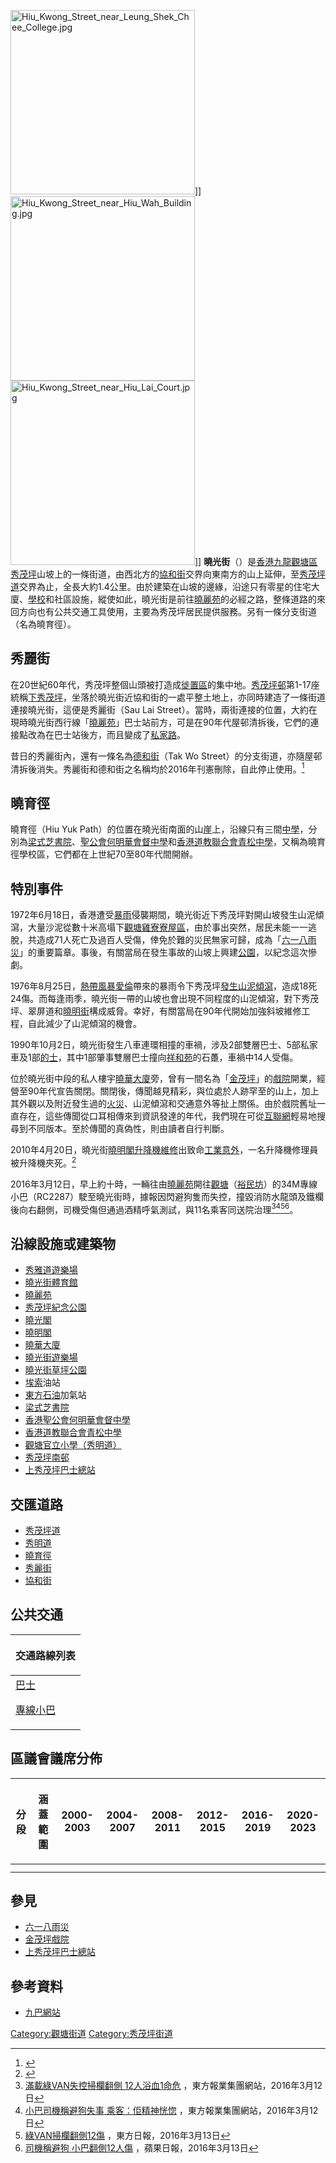 {{Infobox Hong Kong Road
|   中文街道名稱   = 曉光街
|   英文街道名稱   = Hiu Kwong Street
|   圖片   = File:Hiu Kwong Street near Sau Mau Ping South Estate.jpg
|   圖片說明   = 近[[秀茂坪南邨|秀茂坪南邨]]
|   圖片2   =
|   圖片說明2   =
|   隸屬幹線   =
|   路段總長度   = 1.35
|   車速限制   =
|   行車線數量   = 雙線雙程
|   所在地區   = [[觀塘區|觀塘區]][[秀茂坪|秀茂坪]]
|   起點   = [[協和街|協和街]]
|   終點   = [[秀茂坪道|秀茂坪道]]
|   道路命名日期   =
|   行人專用區   =
|   命名文件   =
|   道路動工日期   =
|   道路興建計劃   =
|   道路舊名資料   =
|   道路封閉日期   =
|   通車日期   =
|   收費   =
}}
[[File:Hiu_Kwong_Street_near_Leung_Shek_Chee_College.jpg|295px]]]]
[[File:Hiu_Kwong_Street_near_Hiu_Wah_Building.jpg|295px]]
[[File:Hiu_Kwong_Street_near_Hiu_Lai_Court.jpg|295px]]]]
'''曉光街'''（{{lang-en|Hiu Kwong Street}}）是[[香港|香港]][[九龍|九龍]][[觀塘區|觀塘區]][[秀茂坪|秀茂坪]]山坡上的一條街道，由西北方的[[協和街|協和街]]交界向東南方的山上延伸，至[[秀茂坪道|秀茂坪道]]交界為止，全長大約1.4公里。由於建築在山坡的邊緣，沿途只有零星的住宅大廈、[[學校|學校]]和社區設施，縱使如此，曉光街是前往[[曉麗苑|曉麗苑]]的必經之路，整條道路的來回方向也有公共交通工具使用，主要為秀茂坪居民提供服務。另有一條分支街道（名為曉育徑）。

==秀麗街==
在20世紀60年代，秀茂坪整個山頭被打造成[[徙置區|徙置區]]的集中地。[[秀茂坪邨|秀茂坪邨]]第1-17座統稱[[下秀茂坪|下秀茂坪]]，坐落於曉光街近協和街的一處平整土地上，亦同時建造了一條街道連接曉光街，這便是秀麗街（Sau Lai Street）。當時，兩街連接的位置，大約在現時曉光街西行線「[[曉麗苑|曉麗苑]]」巴士站前方，可是在90年代屋邨清拆後，它們的連接點改為在巴士站後方，而且變成了[[私家路|私家路]]。

昔日的秀麗街內，還有一條名為[[德和街|德和街]]（Tak Wo Street）的分支街道，亦隨屋邨清拆後消失。秀麗街和德和街之名稱均於2016年刊憲刪除，自此停止使用。<ref>{{Cite web |url=http://www.gld.gov.hk/egazette/pdf/20162003/cgn20162003427.pdf |title=2016年香港特別行政區政府憲報第427號公告 |accessdate=2016-08-16 |archive-date=2016-09-13 |archive-url=https://web.archive.org/web/20160913161123/http://www.gld.gov.hk/egazette/pdf/20162003/cgn20162003427.pdf |dead-url=no }}</ref>

==曉育徑==
曉育徑（Hiu Yuk Path）的位置在曉光街南面的山[[崖|崖]]上，沿線只有三間[[中學|中學]]，分別為[[梁式芝書院|梁式芝書院]]、[[聖公會何明華會督中學|聖公會何明華會督中學]]和[[香港道教聯合會青松中學|香港道教聯合會青松中學]]，又稱為曉育徑學校區，它們都在上世紀70至80年代間開辦。

==特別事件==
1972年6月18日，香港遭受[[暴雨|暴雨]]侵襲期間，曉光街近下秀茂坪對開山坡發生山泥傾瀉，大量沙泥從數十米高塌下[[觀塘|觀塘]][[翠屏邨|雞寮]][[寮屋區|寮屋區]]，由於事出突然，居民未能一一逃脫，共造成71人死亡及過百人受傷，倖免於難的災民無家可歸，成為「[[六一八雨災|六一八雨災]]」的重要篇章。事後，有關當局在發生事故的山坡上興建[[秀茂坪紀念公園|公園]]，以紀念這次慘劇。

1976年8月25日，[[熱帶風暴愛倫|熱帶風暴愛倫]]帶來的暴雨令下秀茂坪[[秀茂坪山泥傾瀉意外|發生山泥傾瀉]]，造成18死24傷。而每逢雨季，曉光街一帶的山坡也會出現不同程度的山泥傾瀉，對下秀茂坪、翠屏道和[[曉明街|曉明街]]構成威脅。幸好，有關當局在90年代開始加強斜坡維修工程，自此減少了山泥傾瀉的機會。

1990年10月2日，曉光街發生八車連環相撞的車禍，涉及2部雙層巴士、5部私家車及1部[[的士|的士]]，其中1部肇事雙層巴士撞向[[祥和苑|祥和苑]]的石躉，車禍中14人受傷。

位於曉光街中段的私人樓宇[[曉華大廈|曉華大廈]]旁，曾有一間名為「[[金茂坪戲院|金茂坪]]」的[[電影院|戲院]]開業，經營至90年代宣告關閉。關閉後，傳聞越見精彩，與位處於人跡罕至的山上，加上其外觀以及附近發生過的[[火災|火災]]、山泥傾瀉和交通意外等扯上關係。由於戲院舊址一直存在，這些傳聞從口耳相傳來到資訊發達的年代，我們現在可從[[互聯網|互聯網]]輕易地搜尋到不同版本。至於傳聞的真偽性，則由讀者自行判斷。

2010年4月20日，曉光街[[曉明閣|曉明閣]][[升降機|升降機]][[維修|維修]]出致命[[工業意外|工業意外]]，一名升降機修理員被升降機夾死。<ref>{{Cite web |url=http://hk.news.yahoo.com/article/100420/4/hldm.html |title=明報2010年4月20日: 即時新聞 |accessdate=2010年4月20日 |archive-date=2010年4月23日 |archive-url=https://web.archive.org/web/20100423132607/http://hk.news.yahoo.com/article/100420/4/hldm.html |dead-url=no }}</ref>

2016年3月12日，早上約十時，一輛往由[[曉麗苑|曉麗苑]]開往[[觀塘|觀塘]]（[[裕民坊|裕民坊]]）的34M專線小巴（RC2287）駛至曉光街時，據報因閃避狗隻而失控，撞毀消防水龍頭及鐵欄後向右翻側，司機受傷但通過酒精呼氣測試，與11名乘客同送院治理<ref>[http://hk.on.cc/hk/bkn/cnt/news/20160312/bkn-20160312101239241-0312_00822_001.html 滿載綠VAN失控掃欄翻側 12人浴血1命危] {{Wayback|url=http://hk.on.cc/hk/bkn/cnt/news/20160312/bkn-20160312101239241-0312_00822_001.html |date=20160313121608 }}，東方報業集團網站，2016年3月12日</ref><ref>[http://hk.on.cc/hk/bkn/cnt/news/20160312/bkn-20160312120214066-0312_00822_001.html 小巴司機稱避狗失事 乘客：佢精神恍惚] {{Wayback|url=http://hk.on.cc/hk/bkn/cnt/news/20160312/bkn-20160312120214066-0312_00822_001.html |date=20160313195528 }}，東方報業集團網站，2016年3月12日</ref><ref>[http://orientaldaily.on.cc/cnt/news/20160313/00176_083.html 綠VAN掃欄翻側12傷] {{Wayback|url=http://orientaldaily.on.cc/cnt/news/20160313/00176_083.html |date=20160313132304 }}，東方日報，2016年3月13日</ref><ref>[http://hk.apple.nextmedia.com/news/art/20160313/19527631 司機稱避狗 小巴翻側12人傷] {{Wayback|url=http://hk.apple.nextmedia.com/news/art/20160313/19527631 |date=20160317121831 }}，蘋果日報，2016年3月13日</ref>。

==沿線設施或建築物==
*[[秀雅道遊樂場|秀雅道遊樂場]]
*[[曉光街體育館|曉光街體育館]]
*[[曉麗苑|曉麗苑]]
*[[秀茂坪紀念公園|秀茂坪紀念公園]]
*[[曉光閣|曉光閣]]
*[[曉明閣|曉明閣]]
*[[曉華大廈|曉華大廈]]
*[[曉光街遊樂場|曉光街遊樂場]]
*[[曉光街草坪公園|曉光街草坪公園]]
*[[埃索|埃索]]油站
*[[東方石油|東方石油]]加氣站
*[[梁式芝書院|梁式芝書院]]
*[[香港聖公會何明華會督中學|香港聖公會何明華會督中學]]
*[[香港道教聯合會青松中學|香港道教聯合會青松中學]]
*[[觀塘官立小學（秀明道）|觀塘官立小學（秀明道）]]
*[[秀茂坪南邨|秀茂坪南邨]]
*[[上秀茂坪巴士總站|上秀茂坪巴士總站]]
==交匯道路==
*[[秀茂坪道|秀茂坪道]]
*[[秀明道|秀明道]]
*[[曉育徑|曉育徑]]
*[[秀麗街|秀麗街]]
*[[協和街|協和街]]
==公共交通==
{| class="mw-collapsible mw-collapsed wikitable" style="background:white; margin: 0 auto; width: auto;"  
! 交通路線列表
|-
|
;[[香港巴士|巴士]]
{{九龍新界巴士簡單列表|1A|11C|11X|13D|13M|13P|13X|14D|88|93A|95|213D|290A|N213|N216|N290|N293}}
{{大嶼山巴士簡單列表|A29P|E22P|N26}}
{{過海隧道巴士簡單列表|601|601P|613|613A}}
;[[香港小巴|專線小巴]]
{{九龍專線小巴簡單列表|34M|34S|60|76B|89B|89C}}
{{新界專線小巴簡單列表|13}}
|}

==區議會議席分佈==
{| class="wikitable"
!分段!!涵蓋範圍!!2000-2003!!2004-2007!!2008-2011!!2012-2015!!2016-2019!!2020-2023
|-
|{{center|曉光街（[[協和街|協和街]]至秀明道段）}}||{{center|[[曉麗苑|曉麗苑]]、曉光閣、曉明閣、曉華大廈、[[梁式芝書院|梁式芝書院]]、聖公會何明華會督中學、[[香港道教聯合會青松中學|香港道教聯合會青松中學]]}}||colspan=3|{{center|J12<br>[[曉麗|曉麗]]選區}}||colspan=2|{{center|J13<br>[[曉麗|曉麗]]選區}}||{{center|J30<br>[[曉麗|曉麗]]選區}}
|-
|{{center|曉光街（[[秀茂坪道|秀茂坪道]]至秀明道段）}}||{{center|[[秀茂坪南邨|秀茂坪南邨]]}}||colspan=2|{{center|J13<br>[[秀茂坪南|秀茂坪南]]選區}}||colspan=3|{{center|J14<br>[[秀茂坪南|秀茂坪南]]選區}}||{{center|J15<br>[[秀茂坪南|秀茂坪南]]選區}}
|}

==參見==
*[[六一八雨災|六一八雨災]]
*[[金茂坪戲院|金茂坪戲院]]
*[[上秀茂坪巴士總站|上秀茂坪巴士總站]]

==參考資料==
{{reflist}}
{{noteFoot}}
{{commonscat|Hiu Kwong Street}}
*[https://web.archive.org/web/20140207203009/http://kmb.hk/ 九巴網站]

[[Category:觀塘街道|Category:觀塘街道]]
[[Category:秀茂坪街道|Category:秀茂坪街道]]